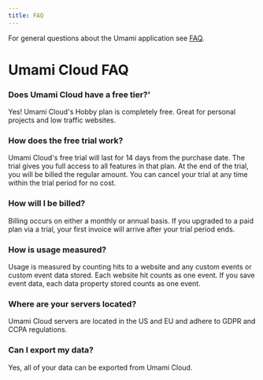 ```yaml
---
title: FAQ
---
```


For general questions about the Umami application see [FAQ](/docs/faq).

# Umami Cloud FAQ

### Does Umami Cloud have a free tier?'

Yes! Umami Cloud's Hobby plan is completely free. Great for personal projects and low traffic websites.

### How does the free trial work?

Umami Cloud's free trial will last for 14 days from the purchase date. The trial gives you full access to all features in that plan.
At the end of the trial, you will be billed the regular amount. You can cancel your trial at any time within the trial period for no cost.

### How will I be billed?

Billing occurs on either a monthly or annual basis.
If you upgraded to a paid plan via a trial, your first invoice will arrive after your trial period ends.

### How is usage measured?

Usage is measured by counting hits to a website and any custom events or custom event data stored. Each website hit counts as one event. If you save
event data, each data property stored counts as one event.

### Where are your servers located?

Umami Cloud servers are located in the US and EU and adhere to GDPR and CCPA regulations.

### Can I export my data?

Yes, all of your data can be exported from Umami Cloud.
